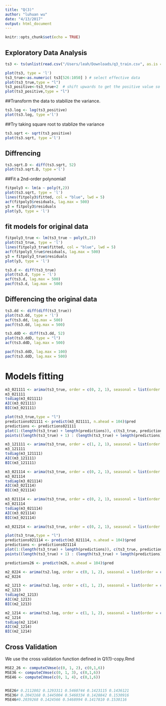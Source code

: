 ```yaml
---
title: "Q(3)"
author: "luhuan wu"
date: "4/13/2017"
output: html_document
---
```


```r
knitr::opts_chunk$set(echo = TRUE)
```

## Exploratory Data Analysis
```r
ts3 <- ts(unlist(read.csv("/Users/leah/Downloads/q3_train.csv", as.is = TRUE)))
```

```r
plot(ts3, type = 'l')
ts3_true<-as.numeric( ts3[526:1050] ) # select effective data
plot(ts3_true,type = "l")
ts3_positive<-ts3_true+2  # shift upwards to get the positive value so we can take log transformation
plot(ts3_positive,type = "l")
```
##Transform the data to stabilize the variance.
```r
ts3.log <- log(ts3_positive)
plot(ts3.log, type ='l')
```
##Try taking square root to stablize the variance
```r
ts3.sqrt <- sqrt(ts3_positive)
plot(ts3.sqrt, type ='l')
```

## Diffrencing

```r
ts3.sqrt.D <- diff(ts3.sqrt, 52)
plot(ts3.sqrt.D, type ='l')
```

##Fit a 2nd-order polynomial!
```r
fitpoly3 <- lm(a ~ poly(t,2))
plot(ts3.sqrt, type = 'l')
lines(fitpoly3$fitted, col = "blue", lwd = 5)
acf(fitpoly3$residuals, lag.max = 500)
y3 = fitpoly3$residuals
plot(y3, type = 'l')
```
## fit models for original data
```r
fitpoly3_true <- lm(ts3_true ~ poly(t,2))
plot(ts3_true, type = 'l')
lines(fitpoly3_true$fitted, col = "blue", lwd = 5)
acf(fitpoly3_true$residuals, lag.max = 500)
y3 = fitpoly3_true$residuals
plot(y3, type = 'l')
```

```r
ts3.d <- diff(ts3_true)
plot(ts3.d, type = 'l')
acf(ts3.d, lag.max = 500)
pacf(ts3.d, lag.max = 500)
```
## Differencing the original data
```r
ts3.dd <- diff(diff(ts3_true))
plot(ts3.dd, type = 'l')
acf(ts3.dd, lag.max = 500)
pacf(ts3.dd, lag.max = 500)
```

```r
ts3.ddD <- diff(ts3.dd, 52)
plot(ts3.ddD, type = "l")
acf(ts3.ddD, lag.max = 500)

pacf(ts3.ddD, lag.max = 100)
pacf(ts3.ddD, lag.max = 500)
```




# Models fitting

```r
m3_021111 <- arima(ts3_true, order = c(0, 2, 1), seasonal = list(order = c(1, 1, 1), period = 52))
m3_021111
tsdiag(m3_021111)
AIC(m3_021111)
BIC(m3_021111)
```
```r
plot(ts3_true,type = "l")
predictions021111 <- predict(m3_021111, n.ahead = 104)$pred
predictions <- predictions021111
plot(1:(length(ts3_true) + length(predictions)), c(ts3_true, predictions), type = 'l', col = 1)
points((length(ts3_true) + 1) : (length(ts3_true) + length(predictions)), predictions, type = 'l', col = 2)
```

```r
m3_121111 <- arima(ts3_true, order = c(1, 2, 1), seasonal = list(order = c(1, 1, 1), period = 52))
m3_121111
tsdiag(m3_121111)
AIC(m3_121111)
BIC(m3_121111)
```


```r
m3_021114 <- arima(ts3_true, order = c(0, 2, 1), seasonal = list(order = c(1, 1, 4), period = 52))
m3_021114
tsdiag(m3_021114)
AIC(m3_021114)
BIC(m3_021114)
```

```r
m3_021114 <- arima(ts3_true, order = c(0, 2, 1), seasonal = list(order = c(1, 1, 4), period = 52))
m3_021114
tsdiag(m3_021114)
AIC(m3_021114)
BIC(m3_021114)
```

```r
m3_021214 <- arima(ts3_true, order = c(0, 2, 1), seasonal = list(order = c(2, 1, 4), period = 52))

```






```r
plot(ts3_true,type = "l")
predictions021114 <- predict(m3_021114, n.ahead = 104)$pred
predictions <- predictions021114
plot(1:(length(ts3_true) + length(predictions)), c(ts3_true, predictions), type = 'l', col = 1)
points((length(ts3_true) + 1) : (length(ts3_true) + length(predictions)), predictions, type = 'l', col = 2)
```




```r
predictions26 <- predict(m26, n.ahead = 104)$pred
```
```r
m2_0224 <- arima(ts2.log, order = c(0, 1, 2), seasonal = list(order = c(2, 1, 4), period = 52))
m2_0224
```

```r
m2_1213 <- arima(ts2.log, order = c(1, 1, 2), seasonal = list(order = c(1, 1, 3), period = 52))
m2_1213
tsdiag(m2_1213)
AIC(m2_1213)
BIC(m2_1213)
```

```r
m2_1214 <- arima(ts2.log, order = c(1, 1, 2), seasonal = list(order = c(1, 1, 4), period = 52))
m2_1214
tsdiag(m2_1214)
AIC(m2_1214)
BIC(m2_1214)
```
## Cross Validation
We use the cross validation function defined in Q1(1)-copy.Rmd

```r
MSE2_26 <- computeCVmse(c(0, 1, 2), c(0,1,6))
MSE36 <- computeCVmse(c(0, 1, 3), c(0,1,6))
MSE46 <- computeCVmse(c(0, 1, 4), c(0,1,6))


MSE26# 0.2112802 0.1293311 0.5460744 0.1423115 0.1436121
MSE36# 0.2043168 0.1445004 0.5460334 0.1428842 0.1530916
MSE46#0.2039268 0.1424566 0.5468994 0.1417810 0.1530116
```